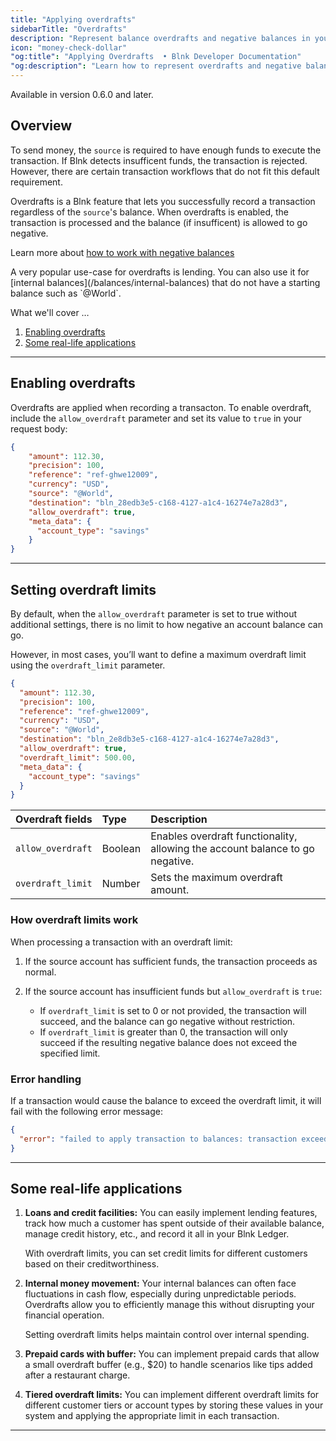 ```yaml
---
title: "Applying overdrafts"
sidebarTitle: "Overdrafts"
description: "Represent balance overdrafts and negative balances in your Ledger."
icon: "money-check-dollar"
"og:title": "Applying Overdrafts  • Blnk Developer Documentation"
"og:description": "Learn how to represent overdrafts and negative balances in your Ledger."
---
```



<Info>Available in version 0.6.0 and later.</Info>

## Overview 

To send money, the `source` is required to have enough funds to execute the transaction. If Blnk detects insufficent funds, the transaction is rejected. However, there are certain transaction workflows that do not fit this default requirement.

Overdrafts is a Blnk feature that lets you successfully record a transaction regardless of the `source`'s balance. When overdrafts is enabled, the transaction is processed and the balance (if insufficent) is allowed to go negative. 

Learn more about [how to work with negative balances](/resources/negative-balances)

<Tip>
    A very popular use-case for overdrafts is lending. You can also use it for [internal balances](/balances/internal-balances) that do not have a starting balance such as `@World`.
</Tip>

What we'll cover …

1. [Enabling overdrafts](#1-enabling-overdrafts)
2. [Some real-life applications](#2-some-real-life-applications)

---

## Enabling overdrafts

Overdrafts are applied when recording a transacton. To enable overdraft, include the `allow_overdraft` parameter and set its value to `true` in your request body:

```json Request {8}
{
    "amount": 112.30,
    "precision": 100,
    "reference": "ref-ghwe12009",
    "currency": "USD",
    "source": "@World",
    "destination": "bln_28edb3e5-c168-4127-a1c4-16274e7a28d3",
    "allow_overdraft": true,
    "meta_data": {
      "account_type": "savings"
    }
}
```

---

## Setting overdraft limits

By default, when the `allow_overdraft` parameter is set to true without additional settings, there is no limit to how negative an account balance can go. 

However, in most cases, you’ll want to define a maximum overdraft limit using the `overdraft_limit` parameter.

```json Request
{
  "amount": 112.30,
  "precision": 100,
  "reference": "ref-ghwe12009",
  "currency": "USD",
  "source": "@World",
  "destination": "bln_2e8db3e5-c168-4127-a1c4-16274e7a28d3",
  "allow_overdraft": true,
  "overdraft_limit": 500.00,
  "meta_data": {
    "account_type": "savings"
  }
}
```

| Overdraft fields | Type | Description |
| :-- | :-- | :-- |
| `allow_overdraft` | Boolean | Enables overdraft functionality, allowing the account balance to go negative. |
| `overdraft_limit` | Number | Sets the maximum overdraft amount. |

### How overdraft limits work

When processing a transaction with an overdraft limit:

1. If the source account has sufficient funds, the transaction proceeds as normal.
2. If the source account has insufficient funds but `allow_overdraft` is `true`:
    
    * If `overdraft_limit` is set to 0 or not provided, the transaction will succeed, and the balance can go negative without restriction.
    * If `overdraft_limit` is greater than 0, the transaction will only succeed if the resulting negative balance does not exceed the specified limit.

### Error handling

If a transaction would cause the balance to exceed the overdraft limit, it will fail with the following error message:

```json
{
  "error": "failed to apply transaction to balances: transaction exceeds overdraft_limit"
}
```

---

## Some real-life applications

1. **Loans and credit facilities:** You can easily implement lending features, track how much a customer has spent outside of their available balance, manage credit history, etc., and record it all in your Blnk Ledger. 

    With overdraft limits, you can set credit limits for different customers based on their creditworthiness.

2. **Internal money movement:** Your internal balances can often face fluctuations in cash flow, especially during unpredictable periods. Overdrafts allow you to efficiently manage this without disrupting your financial operation. 

    Setting overdraft limits helps maintain control over internal spending.

3. **Prepaid cards with buffer:** You can implement prepaid cards that allow a small overdraft buffer (e.g., $20) to handle scenarios like tips added after a restaurant charge.

4. **Tiered overdraft limits:** You can implement different overdraft limits for different customer tiers or account types by storing these values in your system and applying the appropriate limit in each transaction.

---

<NeedHelp />